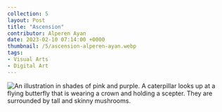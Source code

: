 ---
collection: 5
layout: Post
title: "Ascension"
contributor: Alperen Ayan
date: 2023-02-10 07:14:00 +0000
thumbnail: /5/ascension-alperen-ayan.webp
tags: 
- Visual Arts
- Digital Art
---
<img src="/images/5/ascension-alperen-ayan.jpg"
    alt="An illustration in shades of pink and purple. A caterpillar looks up at a flying butterfly that is wearing a crown and holding a scepter. They are surrounded by tall and skinny mushrooms." />